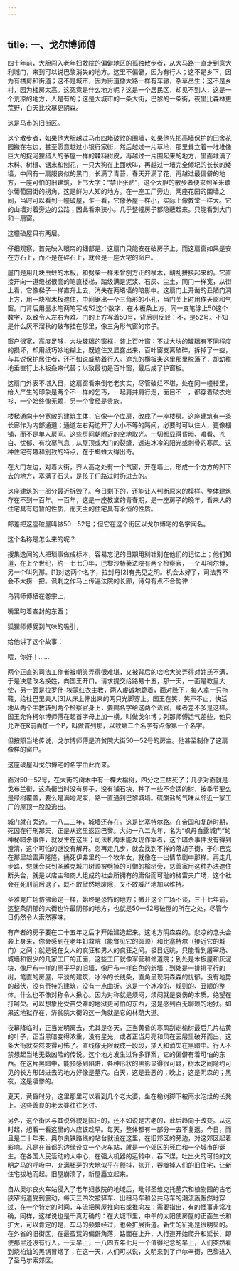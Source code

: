 ```yaml
---
---
---
```

title: 一、戈尔博师傅
---




四十年前，大胆闯入老年妇救院的偏僻地区的孤独散步者，从大马路一直走到意大利城门，来到可以说巴黎消失的地方。这里不偏僻，因为有行人；这不是乡下，因为有楼房和街道；这不是城市，因为街道像大路一样有车辙，杂草丛生；这不是乡村，因为楼房太高。这究竟是什么地方呢？这是一个居民区，却见不到人，这是一个荒凉的地方，人是有的；这是大城市的一条大街，巴黎的一条街，夜里比森林更荒野，白天比坟墓更阴森。

这是马市的旧街区。

这个散步者，如果他大胆越过马市四堵破败的围墙，如果他先把高墙保护的田舍花园撇在右边，甚至愿意越过小银行家街，然后越过一片草地，那里耸立着一堆堆像巨大的捉河狸猎人的茅屋一样的鞣料树皮，再越过一片围起来的地方，里面堆满了木料、树根、锯末和刨花，一只大狗在上面吠叫，再越过一堵完全倾圮的长长的矮墙，中间有一扇服丧似的黑门，长满了青苔，春天开满了花，再越过最偏僻的地方，一座可怕的旧建筑，上书大字：“禁止张贴”，这个大胆的散步者便来到圣米歇尔葡萄园街的拐角，这是鲜为人知的地方。在一座工厂旁边，两座花园的围墙之间，当时可以看到一幢破屋，乍一看，它像茅屋一样小，实际上像教堂一样大。它的山墙对着旁边的公路；因此看来狭小。几乎整幢房子都隐蔽起来。只能看到大门和一扇窗。

这幢破屋只有两层。

仔细观察，首先映入眼帘的细部是，这扇门只能安在破房子上，而这扇窗如果是安在方石上，而不是在碎石上，就会是一座大宅的窗户。

屋门是用几块虫蛀的木板，和劈柴一样未曾刨方正的横木，胡乱拼接起来的。它直接开向一道级梯很高的笔直楼梯，踏级满是泥浆、石灰、尘土，同门一样宽，从街上看，它像梯子一样直升上去，消失在两堵墙的暗影中。这扇门上开凿的丑陋门洞上方，用一块窄木板遮住，中间锯出一个三角形的小孔，当门关上时用作天窗和气窗。门背后用墨水笔两笔写成52这个数字，在木板条上方，同一支笔涂上50这个数字，以致令人左右为难。门的上方写着50号，背后则反驳：不，是52号。不知是什么灰不溜秋的破布挂在那里，像三角形气窗的帘子。

窗户很宽，高度足够，大块玻璃的窗框，装上百叶窗；不过大块的玻璃有不同程度的损坏，却用纸巧妙地糊上，既遮住又显露出来，百叶窗支离破碎，拆掉了一些，与其说保护居住者，还不如说威胁着行人。遮光的横板条这里那里脱落了，却幼稚地垂直钉上木板条来代替；以致最初是百叶窗，最后成了护窗板。

这扇门外表不堪入目，这扇窗看来倒老老实实，尽管破烂不堪，处在同一幢楼里，给人产生的印象是两个不一样的乞丐，一起肩并肩行走，面目不一，都穿着破衣烂衫，一个始终像无赖，另一个曾经是贵族。

楼梯通向十分宽敞的建筑主体，它像一个库房，改成了一座楼房。这座建筑有一条长廊作为内部通道；通道左右两边开了大小不等的隔间，必要时可以住人，更像棚铺，而不是单人房间。这些房间朝附近的空地取光。一切都显得昏暗、难看、苍白、忧郁、有坟墓气息；从屋顶或大门的裂缝，透进冰冷的阳光或刺骨的寒风。这种住宅有趣和别致的特点，在于蜘蛛大得出奇。

在大门左边，对着大街，齐人高之处有一个气窗，开在墙上，形成一个方方的凹下去的地方，塞满了石头，是孩子们路过时扔进去的。

这座建筑的一部分最近拆毁了。今日剩下的，还能让人判断原来的模样。整体建筑存在不到一百年。一百年，这是一座教堂的青春期，是一座房子的晚年。看来人的住宅具有短暂的性质，而天主的住宅具有永恒的性质。

邮差把这座破屋叫做50—52号；但它在这个街区以戈尔博宅的名字闻名。

这个名称是怎么来的呢？

搜集逸闻的人把琐事做成标本，容易忘记的日期用别针别在他们的记忆上；他们知道，在上个世纪，约一七七〇年，巴黎沙特莱法院有两个检察官，一个叫柯尔博，另一个叫列那。[1]对这两个名字，拉封丹[2]有先见之明。机会太好了，司法界不会不大捞一把。讽刺之作马上传遍法院的长廊，诗句有点不合韵律：


乌鸦师傅栖在卷宗上，

嘴里叼着查封的东西；

狐狸师傅受到气味的吸引，

给他讲了这个故事：

喂，你好！……


两个正直的司法工作者被嘲笑弄得很难堪，又被背后的哈哈大笑弄得对姓氏不满，于是决意改名换姓，向国王开口。请求提交给路易十五，那一天，一面是教皇大使，另一面是拉罗什-埃蒙红衣主教，两人虔诚地跪着，面对陛下，每人拿一只拖鞋，给杜巴里夫人[3]从床上伸出来的两只光脚穿上。国王在笑，笑声不止，快活地从两个主教转到两个检察官身上，要赐名字给这两个法官，或者差不多是这样。国王允许柯尔博师傅在起首字母上加一横，叫做戈尔博；列那师傅运气差些，他只允许在R前面加一个P，叫做普列那，以致第二个名字有点像第一个名字。

但按照当地传说，戈尔博师傅是济贫院大街50—52号的房主。他甚至制作了这扇像样的窗户。

这座破屋叫戈尔博宅的名字由此而来。

面对50—52号，在大街的树木中有一棵大榆树，四分之三枯死了；几乎对面就是戈布兰街，这条街当时没有房子，没有铺石块，种了一些不合适的树，按季节要么是绿树覆盖，要么是满地泥浆，路一直通到巴黎城墙。硫酸盐的气味从邻近一家工厂的屋顶一股股逸出。

城门就在旁边。一八二三年，城墙还存在。这是比塞特尔路。在帝国和复辟时期，死囚在行刑那天，正是从这里返回巴黎。大约一八二九年，名为“枫丹白露城门”的神秘暗杀事件，就发生在这里；司法机构未能发现作案者，这个暗杀事件没有得到澄清，这个可怕的谜没有解开。您再走几步，就会找到不祥的落胡子街，于尔巴克在那里趁雷声隆隆，捅死伊弗里的一个牧羊女，就像在一出情节剧中那样。再走几步路，您就会来到圣雅克城门树顶被劈掉的可憎的榆树旁，慈善家用这种办法遮住断头台，就是以店主和商人组成的社会所拥有的庸俗而可耻的格雷夫广场，这个社会在死刑前后退了，既不敢傲然地废除，又不敢威严地加以维持。

圣雅克广场仿佛命定一样，始终是恐怖的地方；撇开这个广场不谈，三十七年前，这整条阴郁的大街也许最阴郁的地方，也就是50—52号破屋的所在之处，尽管今日仍然令人索然寡味。

有产者的房子要在二十五年之后才开始建造起来。这地方阴森森的。悲凉的念头会袭上身来，你会感到在老年妇救院（能瞥见它的圆顶）和比塞特尔（接近它的城门）之间；就是说在女人的疯狂和男人的疯狂之间。极目远眺，只能看到屠宰场、城墙和很少的几家工厂的正面，这些工厂就像军营和修道院；到处是木板屋和灰泥块，像尸布一样的黑乎乎的旧墙，像尸布一样白色的新墙；到处是一排排平行的树，笔直的房屋，平淡的建筑，冰冷的长线条，直角呈现阴森森的忧郁。没有地势的起伏，没有奇特的建筑，没有一点曲折。这是一个冰冷的、规则的、丑陋的整体。什么也不像对称令人揪心。因为对称就是烦闷，烦闷就是哀伤的本质。绝望在打呵欠。可以想象比受苦受难的地狱更可怕的东西，这是感到百无聊赖的地狱。如果这地狱存在，济贫院大街的这一角就是它的林荫大道。

夜幕降临时，正当光明离去，尤其是冬天，正当黄昏的寒风刮走榆树最后几片枯黄的叶子，正当黑暗变得浓重，没有星光，或者正当月亮和风在云层里破开而出，这条大街就突然变得可怖了。直线像无限截成一段段，插入和消失在黑暗中。行人不禁想起当地无数凶险的传说。这个地方发生过许多罪案，它的偏僻有着可怕的东西。在这片黑暗中，能预感到陷阱，各种形状的黑影显得很可疑，树木之间隐约可见的长方形凹进去的地方好像是墓穴。白天，这是丑恶的；晚上，这是阴森的；黑夜，这是凄惨的。

夏天，黄昏时分，这里那里可以看到几个老太婆，坐在榆树脚下被雨水泡烂的长凳上。这些善良的老太婆往往乞讨。

另外，这个街区与其说外貌是陈旧的，还不如说是古老的，此后趋向于改变。从这时起，想看一看这里的人应该趁早。每天，整体都有一部分一去不复返。今日，而且是二十年来，奥尔良铁路线的站台就设在这里，在旧郊区的旁边，对这郊区起着影响。凡是在首都的边缘设立一个火车站，就是一个郊区的死亡和一个城市的诞生。在各国人民活动的大中心，在强大机器的运转中，吞下煤，吐出火的可怕的文明之马的呼吸中，充满胚芽的大地似乎在颤抖，张开，吞噬掉人们的旧住宅，让新住宅拔地而起。旧屋崩溃了，新屋矗立起来。

自从奥尔良火车站侵入了老年妇救院的地域后，毗邻圣维克托墓穴和植物园的古老狭窄街道受到震动，每天三四次被驿车、出租马车和公共马车的潮流轰轰然地穿过，在一个特定的时间，车流把房屋推向右或推向左；需要指出，有的怪事非常准确，同样，这样说也是千真万确的：在大城市里，中午的太阳使房屋的正面生长和扩大，可以肯定的是，车马的频繁经过，也会扩展街道。新生的征兆是很明显的。在外省的旧街区，在最蛮荒的偏僻角落，路面在上升，人行道开始爬升和延长，即使那里还没有行人。一天早上，一八四五年七月一个值得纪念的早上，人们突然看到烧柏油的黑锅冒烟了；在这一天，人们可以说，文明来到了卢尔辛街，巴黎进入了圣马尔索郊区。